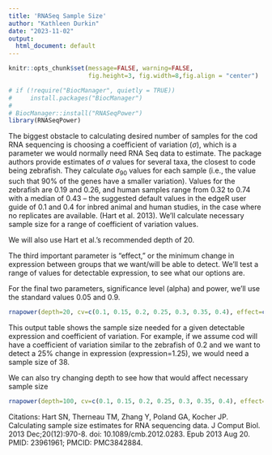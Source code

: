 ```yaml
---
title: 'RNASeq Sample Size'
author: "Kathleen Durkin"
date: "2023-11-02"
output:
  html_document: default
---
```

```r
knitr::opts_chunk$set(message=FALSE, warning=FALSE, 
                      fig.height=3, fig.width=8,fig.align = "center")

# if (!require("BiocManager", quietly = TRUE))
#     install.packages("BiocManager")
# 
# BiocManager::install("RNASeqPower")
library(RNASeqPower)
```

The biggest obstacle to calculating desired number of samples for the cod RNA sequencing is choosing a coefficient of variation ($\sigma$), which is a parameter we would normally need RNA Seq data to estimate. The package authors provide estimates of $\sigma$ values for several taxa, the closest to code being zebrafish. They calculate $\sigma_{90}$ values for each sample (i.e., the value such that 90% of the genes have a smaller variation). Values for the zebrafish are 0.19 and 0.26, and human samples range from 0.32 to 0.74 with a median of 0.43 -- the suggested default values in the edgeR user guide of 0.1 and 0.4 for inbred animal and human studies, in the case where no replicates are available. (Hart et al. 2013). We'll calculate necessary sample size for a range of coefficient of variation values.

We will also use Hart et al.'s recommended depth of 20.

The third important parameter is "effect," or the minimum change in expression between groups that we want/will be able to detect. We'll test a range of values for detectable expression, to see what our options are.

For the final two parameters, significance level (alpha) and power, we'll use the standard values 0.05 and 0.9.
```r
rnapower(depth=20, cv=c(0.1, 0.15, 0.2, 0.25, 0.3, 0.35, 0.4), effect=c(1.25, 1.5, 1.75, 2), alpha=0.05, power=0.9)
```
This output table shows the sample size needed for a given detectable expression and coefficient of variation. For example, if we assume cod will have a coefficient of variation similar to the zebrafish of 0.2 and we want to detect a 25% change in expression (expression=1.25), we would need a sample size of 38.


We can also try changing depth to see how that would affect necessary sample size
```r
rnapower(depth=100, cv=c(0.1, 0.15, 0.2, 0.25, 0.3, 0.35, 0.4), effect=c(1.25, 1.5, 1.75, 2), alpha=0.05, power=0.9)
```

Citations:
Hart SN, Therneau TM, Zhang Y, Poland GA, Kocher JP. Calculating sample size estimates for RNA sequencing data. J Comput Biol. 2013 Dec;20(12):970-8. doi: 10.1089/cmb.2012.0283. Epub 2013 Aug 20. PMID: 23961961; PMCID: PMC3842884.
